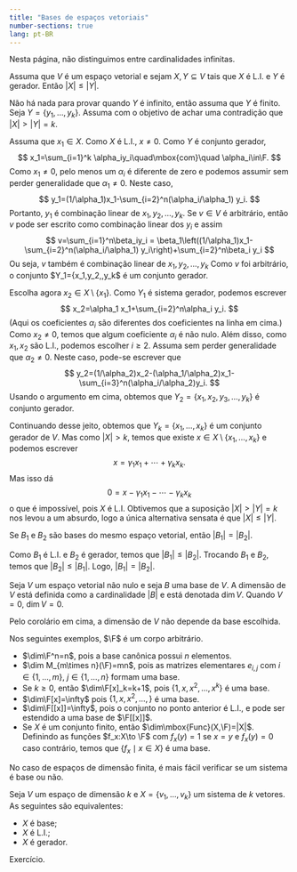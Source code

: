 ```yaml
---
title: "Bases de espaços vetoriais"
number-sections: true
lang: pt-BR
--- 
```



Nesta página, não distinguimos entre cardinalidades infinitas.

:::{#lem-}
Assuma que $V$ é um espaço vetorial e sejam $X,Y\subseteq V$ tais que $X$ é L.I. e $Y$ é gerador. Então $|X|\leq |Y|$.
:::


:::{.proof}
Não há nada para provar quando $Y$ é infinito, então assuma que $Y$ é finito. Seja $Y=\{y_1,\ldots,y_k\}$. Assuma com o objetivo de achar uma contradição que $|X|>|Y|=k$.

Assuma que $x_1\in X$. Como $X$ é L.I., $x\neq 0$. Como $Y$ é conjunto gerador,
$$
x_1=\sum_{i=1}^k \alpha_iy_i\quad\mbox{com}\quad \alpha_i\in\F.
$$
Como $x_1\neq 0$, pelo menos um $\alpha_i$ é diferente de zero e podemos assumir sem perder generalidade que $\alpha_1\neq 0$. Neste caso,
$$
y_1=(1/\alpha_1)x_1-\sum_{i=2}^n(\alpha_i/\alpha_1) y_i.
$$
Portanto, $y_1$ é combinação linear de $x_1,y_2,\ldots,y_k$. Se $v\in V$ é arbitrário, então $v$ pode ser escrito como combinação linear dos $y_i$ e assim
$$
v=\sum_{i=1}^n\beta_iy_i
=
\beta_1\left((1/\alpha_1)x_1-\sum_{i=2}^n(\alpha_i/\alpha_1) y_i\right)+\sum_{i=2}^n\beta_i y_i
$$
Ou seja, $v$ também é combinação linear de $x_1,y_2,\ldots,y_k$ Como $v$ foi arbitrário, o conjunto $Y_1=\{x_1,y_2,\ldots,y_k\$ é um conjunto gerador.

Escolha agora $x_2\in X\setminus\{x_1\}$. Como $Y_1$ é sistema gerador, podemos escrever
$$
x_2=\alpha_1 x_1+\sum_{i=2}^n\alpha_i y_i.
$$
(Aqui os coeficientes $\alpha_i$ são diferentes dos coeficientes na linha em cima.) Como $x_2\neq 0$, temos que algum coeficiente $\alpha_i$ é não nulo. Além disso, como $x_1,x_2$ são L.I., podemos escolher $i\geq 2$. Assuma sem perder generalidade que $\alpha_2\neq 0$. Neste caso, pode-se escrever que
$$
y_2=(1/\alpha_2)x_2-(\alpha_1/\alpha_2)x_1-\sum_{i=3}^n(\alpha_i/\alpha_2)y_i.
$$
Usando o argumento em cima, obtemos que $Y_2=\{x_1,x_2,y_3,\ldots,y_k\}$ é conjunto gerador.

Continuando desse jeito, obtemos que $Y_k=\{x_1,\ldots,x_k\}$ é um conjunto gerador de $V$. Mas como $|X|>k$, temos que existe $x\in X\setminus\{x_1,\ldots,x_k\}$ e podemos escrever
$$
x=\gamma_1x_1+\cdots+\gamma_k x_k.
$$
Mas isso dá
$$
0=x-\gamma_1x_1-\cdots-\gamma_kx_k
$$
o que é impossível, pois $X$ é L.I. Obtivemos que a suposição $|X|>|Y|=k$ nos levou a um absurdo, logo a única alternativa sensata é que $|X|\leq |Y|$.

:::


:::{#cor-}
Se $B_1$ e $B_2$ são bases do mesmo espaço vetorial, então $|B_1|=|B_2|$.
:::


:::{.proof}
Como $B_1$ é L.I. e $B_2$ é gerador, temos que $|B_1|\leq |B_2|$. Trocando $B_1$ e $B_2$, temos que $|B_2|\leq |B_1|$. Logo, $|B_1|=|B_2|$.
:::


:::{#def-}
Seja $V$ um espaço vetorial não nulo e seja $B$ uma base de $V$. A dimensão de $V$ está definida como a cardinalidade $|B|$ e está denotada $\dim V$. Quando $V=0$, $\dim V=0$.
:::

Pelo corolário em cima, a dimensão de $V$ não depende da base escolhida.

:::{#exm-}
Nos seguintes exemplos, $\F$ é um corpo arbitrário.


 -  $\dim\F^n=n$,  pois a base canônica possui $n$ elementos.
 -  $\dim M_{m\times n}(\F)=mn$, pois as matrizes elementares $e_{i,j}$ com $i\in\{1,\ldots,m\}$, $j\in\{1,\ldots,n\}$ formam uma base.
 -  Se $k\geq 0$, então $\dim\F[x]_k=k+1$, pois $\{1,x,x^2,\ldots,x^k\}$ é uma base.
 -  $\dim\F[x]=\infty$ pois $\{1,x,x^2,\ldots,\}$ é uma base.
 -  $\dim\F[[x]]=\infty$, pois o conjunto no ponto anterior é L.I., e pode ser estendido a uma base de $\F[[x]]$.
 -  Se $X$ é um conjunto finito, então $\dim\mbox{Func}(X,\F)=|X|$. Definindo as funções $f_x:X\to \F$ com $f_x(y)=1$ se $x=y$ e $f_x(y)=0$ caso contrário, temos que $\{f_x\mid x\in X\}$ é uma base.

:::

No caso de espaços de dimensão finita, é mais fácil verificar se um sistema é base ou não.

:::{#thm-}
Seja $V$ um espaço de dimensão $k$ e $X=\{v_1,\ldots,v_k\}$ um sistema de $k$ vetores. As seguintes são equivalentes:


 -  $X$ é base;
 -  $X$ é L.I.;
 -  $X$ é gerador.

:::


:::{.proof}
Exercício.
:::



